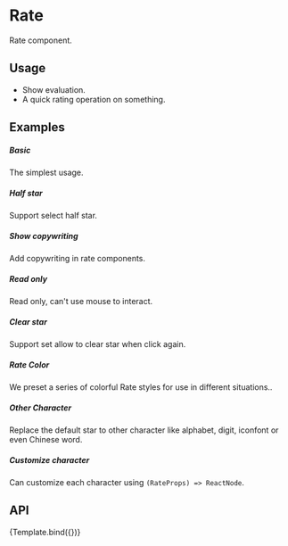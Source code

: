 
<Meta
    title="Design System/DataEntry/Rate"
    argTypes={RateArgTypes}
/>

# Rate

Rate component.

## Usage

- Show evaluation.
- A quick rating operation on something.

## Examples

##### Basic

The simplest usage.

<CustomCanvas content={Exemples.Basic} source={Sources.Basic} />

##### Half star

Support select half star.

<CustomCanvas content={Exemples.Half} source={Sources.Half} />

##### Show copywriting

Add copywriting in rate components.

<CustomCanvas content={Exemples.Copywriting} source={Sources.Copywriting} />

##### Read only

Read only, can't use mouse to interact.

<CustomCanvas content={Exemples.Readonly} source={Sources.Readonly} />

##### Clear star

Support set allow to clear star when click again.

<CustomCanvas content={Exemples.Allowclear} source={Sources.Allowclear} />

##### Rate Color

We preset a series of colorful Rate styles for use in different situations..

<CustomCanvas content={Exemples.Color} source={Sources.Color} />

##### Other Character

Replace the default star to other character like alphabet, digit, iconfont or even Chinese word.

<CustomCanvas content={Exemples.Otherchar} source={Sources.Otherchar} />

##### Customize character

Can customize each character using `(RateProps) => ReactNode`.

<CustomCanvas content={Exemples.Customizechar} source={Sources.Customizechar} />

## API

<Canvas>
    <Story name="Rate">{Template.bind({})}</Story>
</Canvas>

<Controls story="Rate" />